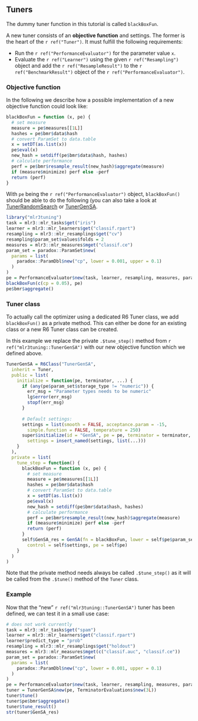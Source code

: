 ## Tuners {#ext-tuner}

The dummy tuner function in this tutorial is called `blackBoxFun`.

A new tuner consists of an **objective function** and settings.
The former is the heart of the `r ref("Tuner")`.
It must fulfill the following requirements:

- Run the `r ref("PerformanceEvaluator")` for the parameter value `x`.
- Evaluate the `r ref("Learner")` using the given `r ref("Resampling")` object and add the `r ref("ResampleResult")` to the `r ref("BenchmarkResult")` object of the `r ref("PerformanceEvaluator")`.

### Objective function

In the following we describe how a possible implementation of a new objective function could look like: 

```{r 90-extending-16 }
blackBoxFun = function (x, pe) {
  # set measure
  measure = pe$measures[[1L]]
  hashes = pe$bmr$data$hash
  # convert ParamSet to data.table
  x = setDT(as.list(x))
  pe$eval(x)
  new_hash = setdiff(pe$bmr$data$hash, hashes)
  # calculate performance
  perf = pe$bmr$resample_result(new_hash)$aggregate(measure)
  if (measure$minimize) perf else -perf
  return (perf)
}
```

With `pe` being the `r ref("PerformanceEvaluator")` object, `blackBoxFun()` should be able to do the following (you can also take a look at [TunerRandomSearch](https://github.com/mlr-org/mlr3tuning/blob/991d11ab70ce99f200f19e570f0d362f4910828a/R/TunerRandomSearch.R) or [TunerGenSA](https://github.com/mlr-org/mlr3tuning/blob/991d11ab70ce99f200f19e570f0d362f4910828a/R/TunerGenSA.R).

```{r 90-extending-17, eval = TRUE}
library("mlr3tuning")
task = mlr3::mlr_tasks$get("iris")
learner = mlr3::mlr_learners$get("classif.rpart")
resampling = mlr3::mlr_resamplings$get("cv")
resampling$param_set$values$folds = 2
measures = mlr3::mlr_measures$mget("classif.ce")
param_set = paradox::ParamSet$new(
  params = list(
    paradox::ParamDbl$new("cp", lower = 0.001, upper = 0.1)
  )
)
pe = PerformanceEvaluator$new(task, learner, resampling, measures, param_set)
blackBoxFun(c(cp = 0.05), pe)
pe$bmr$aggregate()
```

### Tuner class

To actually call the optimizer using a dedicated R6 Tuner class, we add `blackBoxFun()` as a private method.
This can either be done for an existing class or a new R6 Tuner class can be created.

In this example we replace the private `.$tune_step()` method from `r ref("mlr3tuning::TunerGenSA")` with our new objective function which we defined above.

```{r 90-extending-18 }
TunerGenSA = R6Class("TunerGenSA",
  inherit = Tuner,
  public = list(
    initialize = function(pe, terminator, ...) {
      if (any(pe$param_set$storage_type != "numeric")) {
        err_msg = "Parameter types needs to be numeric"
        lg$error(err_msg)
        stopf(err_msg)
      }
      
      # Default settings:
      settings = list(smooth = FALSE, acceptance.param = -15, 
        simple.function = FALSE, temperature = 250)
      super$initialize(id = "GenSA", pe = pe, terminator = terminator, 
        settings = insert_named(settings, list(...)))
    }
  ),
  private = list(
    tune_step = function() {
      blackBoxFun = function (x, pe) {
        # set measure
        measure = pe$measures[[1L]]
        hashes = pe$bmr$data$hash
        # convert ParamSet to data.table
        x = setDT(as.list(x))
        pe$eval(x)
        new_hash = setdiff(pe$bmr$data$hash, hashes)
        # calculate performance
        perf = pe$bmr$resample_result(new_hash)$aggregate(measure)
        if (measure$minimize) perf else -perf
        return (perf)
      }
      self$GenSA_res = GenSA(fn = blackBoxFun, lower = self$pe$param_set$lower, upper = self$pe$param_set$upper,
        control = self$settings, pe = self$pe)
    }
  )
)
```

Note that the private method needs always be called `.$tune_step()` as it will be called from the `.$tune()` method of the `Tuner` class.

### Example

Now that the "new" `r ref("mlr3tuning::TunerGenSA")` tuner has been defined, we can test it in a small use case:

```{r 90-extending-19}
# does not work currently
task = mlr3::mlr_tasks$get("spam")
learner = mlr3::mlr_learners$get("classif.rpart")
learner$predict_type = "prob"
resampling = mlr3::mlr_resamplings$get("holdout")
measures = mlr3::mlr_measures$mget(c("classif.auc", "classif.ce"))
param_set = paradox::ParamSet$new(
  params = list(
    paradox::ParamDbl$new("cp", lower = 0.001, upper = 0.1)
  )
)
pe = PerformanceEvaluator$new(task, learner, resampling, measures, param_set)
tuner = TunerGenSA$new(pe, TerminatorEvaluations$new(3L))
tuner$tune()
tuner$pe$bmr$aggregate()
tuner$tune_result()
str(tuner$GenSA_res)
```
